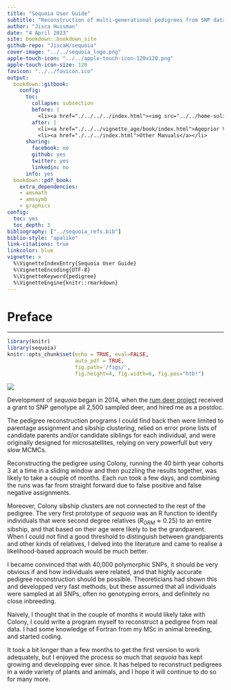 ```yaml
---
title: "Sequoia User Guide"
subtitle: "Reconstruction of multi-generational pedigrees from SNP data"
author: "Jisca Huisman"
date: "4 April 2023"
site: bookdown::bookdown_site
github-repo: "JiscaH/sequoia"
cover-image: "../../sequoia_logo.png"
apple-touch-icon: "../../apple-touch-icon-120x120.png"
apple-touch-icon-size: 120
favicon: "../../favicon.ico"
output:
  bookdown::gitbook: 
    config:
      toc:
        collapse: subsection
        before: |
          <li><a href="./../../../index.html"><img src="../../home-solid-silver.svg" height="40" alt="home"/></a></li>
        after: |
          <li><a href="./../../vignette_age/book/index.html">Ageprior Vignette</a></li>
          <li><a href="./../../index.html">Other Manuals</a></li>
      sharing:
        facebook: no
        github: yes
        twitter: yes
        linkedin: no
      info: yes
  bookdown::pdf_book:
    extra_dependencies:
    - amsmath
    - amssymb
    - graphicx
config:
  toc: yes
  toc_depth: 3
bibliography: ["../sequoia_refs.bib"]
biblio-style: "apalike"
link-citations: true
linkcolor: blue
vignette: >
  %\VignetteIndexEntry{Sequoia User Guide}
  %\VignetteEncoding{UTF-8}
  %\VignetteKeyword{pedigree}
  %\VignetteEngine{knitr::rmarkdown}
---
```




# Preface {-}
 ------------

```r
library(knitr)
library(sequoia)
knitr::opts_chunk$set(echo = TRUE, eval=FALSE, 
                      auto_pdf = TRUE,
                      fig.path='/figs/', 
                      fig.height=4, fig.width=6, fig.pos="htb!")
```



![](../../sequoia_logo.png)


Development of *sequoia* began in 2014, when the [rum deer project](http://rumdeer.biology.ed.ac.uk/) received a grant to SNP genotype all 2,500 sampled deer, and hired me as a postdoc.

The pedigree reconstruction programs I could find back then were limited to parentage assignment and sibship clustering, relied on error prone lists of candidate parents and/or candidate siblings for each individual, and were originally designed for microsatellites, relying on very powerfull but very slow MCMCs. 

Reconstructing the pedigree using Colony, running the 40 birth year cohorts 3 at a time in a sliding window and then puzzling the results together, was likely to take a couple of months. Each run took a few days, and combining the runs was far from straight forward due to false positive and false negative assignments. 

Moreover, Colony sibship clusters are not connected to the rest of the pedigree. The very first prototype of *sequoia* was an R function to identify individuals that were second degree relatives ($R_{GRM} \approx 0.25$) to an entire sibship, and that based on their age were likely to be the grandparent. When I could not find a good threshold to distinguish between grandparents and other kinds of relatives, I delved into the literature and came to realise a likelihood-based approach would be much better. 

I became convinced that with 40,000 polymorphic SNPs, it should be very obvious if and how individuals were related, and that highly accurate pedigree reconstruction should be possible. Theoreticians had shown this and developped very fast methods, but these assumed that all individuals were sampled at all SNPs, often no genotyping errors, and definitely no close inbreeding.  

Naively, I thought that in the couple of months it would likely take with Colony, I could write a program myself to reconstruct a pedigree from real data. I had some knowledge of Fortran from my MSc in animal breeding, and started coding.

It took a bit longer than a few months to get the first version to work adequately, but I enjoyed the process so much that *sequoia* has kept growing and developping ever since. It has helped to reconstruct pedigrees in a wide variety of plants and animals, and I hope it will continue to do so for many more. 
